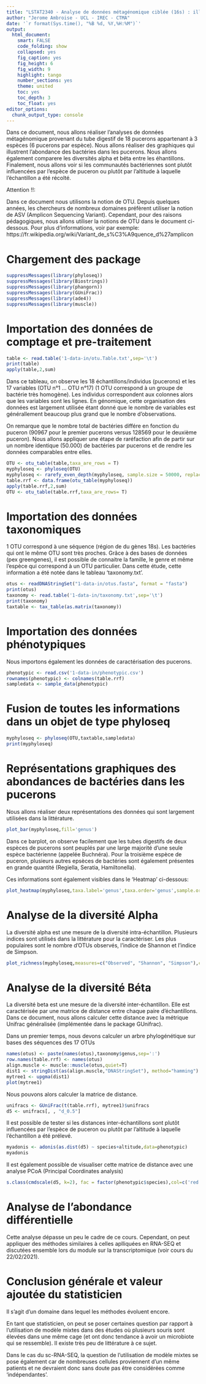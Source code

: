 ```yaml
---
title: "LSTAT2340 - Analyse de données métagénomique ciblée (16s) : illustration avec données illumina"
author: "Jerome Ambroise - UCL - IREC - CTMA"
date: '`r format(Sys.time(), "%B %d, %Y,%H:%M")`'
output: 
  html_document:
    smart: FALSE
    code_folding: show
    collapsed: yes
    fig_caption: yes
    fig_height: 6
    fig_width: 9
    highlight: tango
    number_sections: yes
    theme: united
    toc: yes
    toc_depth: 3
    toc_float: yes
editor_options: 
  chunk_output_type: console
---
```



Dans ce document, nous allons réaliser l'analyses de données métagénomique provenant du tube digestif de 18 pucerons appartenant à 3 espèces (6 pucerons par espèce). Nous allons réaliser des graphiques qui illustrent l'abondance des bactéries dans les pucerons. Nous allons également comparere les diversités alpha et béta entre les éhantillons. Finalement, nous allons voir si les communautés bactériennes sont plutôt influencées par l'espèce de puceron ou plutôt par l'altitude à laquelle l'échantillon a été récolté.

Attention !!:

Dans ce document nous utilisons la notion de OTU. Depuis quelques années, les chercheurs de nombreux domaines préfèrent utiliser la notion de ASV (Amplicon Sequencing Variant). Cependant, pour des raisons pédagogiques, nous allons utiliser la notions de OTU dans le document ci-dessous. Pour plus d'informations,
voir par exemple:
https://fr.wikipedia.org/wiki/Variant_de_s%C3%A9quence_d%27amplicon


# Chargement des package 


```r
suppressMessages(library(phyloseq))
suppressMessages(library(Biostrings))
suppressMessages(library(phangorn))
suppressMessages(library(GUniFrac))
suppressMessages(library(ade4))
suppressMessages(library(muscle))
```


# Importation des données de comptage et pre-traitement

```r
table <- read.table('1-data-in/otu.Table.txt',sep='\t')
print(table)
apply(table,2,sum)
```

Dans ce tableau, on observe les 18 échantillons/individus (pucerons) et les 17 variables (OTU n°1 ... OTU n°17) (1 OTU correspond à un groupe de bactérie très homogène). Les individus correspondent aux colonnes alors que les variables sont les lignes. En génomique, cette organisation des données est largement utilisée étant donné que le nombre de variables est générallement beaucoup plus grand que le nombre d'observations.

On remarque que le nombre total de bactéries différe en fonction du puceron (90967 pour le premier pucerons versus 128569 pour le deuxième puceron). Nous allons appliquer une étape de raréfaction afin de partir sur un nombre identique (50.000) de bactéries par pucerons et de rendre les données comparables entre elles.  


```r
OTU <- otu_table(table,taxa_are_rows = T)
myphyloseq <- phyloseq(OTU)
myphyloseq <- rarefy_even_depth(myphyloseq, sample.size = 50000, replace = F)
table.rrf <- data.frame(otu_table(myphyloseq))
apply(table.rrf,2,sum)
OTU <- otu_table(table.rrf,taxa_are_rows= T) 
```

# Importation des données taxonomiques

1 OTU correspond à une séquence (région de du gènes 18s). Les bactéries qui ont le même OTU sont très proches.
Grâce à des bases de données (pex greengenes), il est possible de connaitre la famille, le genre et même l'espèce qui correspond à un OTU particulier. Dans cette étude, cette information a été notée dans le tableau 'taxonomy.txt'.

```r
otus <- readDNAStringSet("1-data-in/otus.fasta", format = "fasta")
print(otus)
taxonomy <- read.table('1-data-in/taxonomy.txt',sep='\t')
print(taxonomy)
taxtable <- tax_table(as.matrix(taxonomy))
```

# Importation des données phénotypiques

Nous importons également les données de caractérisation des pucerons.

```r
phenotypic <- read.csv('1-data-in/phenotypic.csv')
rownames(phenotypic) <- colnames(table.rrf)
sampledata <- sample_data(phenotypic)
```

# Fusion de toutes les informations dans un objet de type phyloseq

```r
myphyloseq <- phyloseq(OTU,taxtable,sampledata)
print(myphyloseq)
```

# Représentations graphiques des abondances de bactéries dans les pucerons

Nous allons réaliser deux représentations des données qui sont largement utilisées dans la littérature.

```r
plot_bar(myphyloseq,fill='genus')
```

Dans ce barplot, on observe facilement que les tubes digestifs de deux espèces de pucerons sont peuplés par une large majorité d'une seule espèce bactérienne (appelée Buchnéra). Pour la troisième espèce de puceron, plusieurs autres epsèces de bactéries sont également présentes en grande quantité (Regiella, Seratia, Hamiltonella).

Ces informations sont également visibles dans le 'Heatmap' ci-dessous:

```r
plot_heatmap(myphyloseq,taxa.label='genus',taxa.order='genus',sample.order=colnames(table.rrf),low='yellow',high='red',na.value = 'yellow') 
```

# Analyse de la diversité Alpha

La diversité alpha est une mesure de la diversité intra-échantillon. Plusieurs indices sont utilisés dans la littérature pour la caractériser. Les plus populaires sont le nombre d'OTUs observés, l'indice de Shannon et l'indice de Simpson.

```r
plot_richness(myphyloseq,measures=c("Observed", "Shannon", "Simpson"),color='species')
```

# Analyse de la diversité Béta

La diversité beta est une mesure de la diversité inter-échantillon. Elle est caractérisée par une matrice de distance entre chaque paire d'échantillons. Dans ce document, nous allons calculer cette distance avec la métrique Unifrac généralisée (implémentée dans le package GUnifrac).

Dans un premier temps, nous devons calculer un arbre phylogénétique sur bases des séquences des 17 OTUs

```r
names(otus) <- paste(names(otus),taxonomy$genus,sep=':')
row.names(table.rrf) <- names(otus)
align.muscle <- muscle::muscle(otus,quiet=T)
dist1 <- stringDist(as(align.muscle,"DNAStringSet"), method="hamming")
mytree1 <- upgma(dist1)
plot(mytree1)
```

Nous pouvons alors calculer la matrice de distance.

```r
unifracs <- GUniFrac(t(table.rrf), mytree1)$unifracs
d5 <- unifracs[, , "d_0.5"]
```

Il est possible de tester si les distances inter-échantillons sont plutôt influencées par l'espèce de puceron ou plutôt par l'altitude à laquelle l'échantillon a été prélevé.

```r
myadonis <- adonis(as.dist(d5) ~ species+altitude,data=phenotypic)
myadonis
```

Il est également possible de visualiser cette matrice de distance avec une analyse PCoA (Principal Coordinates analysis)

```r
s.class(cmdscale(d5, k=2), fac = factor(phenotypic$species),col=c('red','green2','blue'))
```



# Analyse de l'abondance différentielle

Cette analyse dépasse un peu le cadre de ce cours. Cependant, on peut appliquer des méthodes similaires à celles aplliquées en RNA-SEQ et discutées ensemble lors du module sur la transcriptomique (voir cours du 22/02/2021).

# Conclusion générale et valeur ajoutée du statisticien

Il s'agit d'un domaine dans lequel les méthodes évoluent encore.

En tant que statisticien, on peut se poser certaines question par rapport à l'utilisation de modèle mixtes dans des études où plusieurs souris sont élevées dans une même cage (et ont donc tendance à avoir un microbiote qui se ressemble). Il existe très peu de littérature à ce sujet.

Dans le cas du sc-RNA-SEQ, la question de l'utilisation de modèle mixtes se pose également car de nombreuses cellules proviennent d'un même patients et ne devraient donc sans doute pas être considérées comme 'indépendantes'.

















